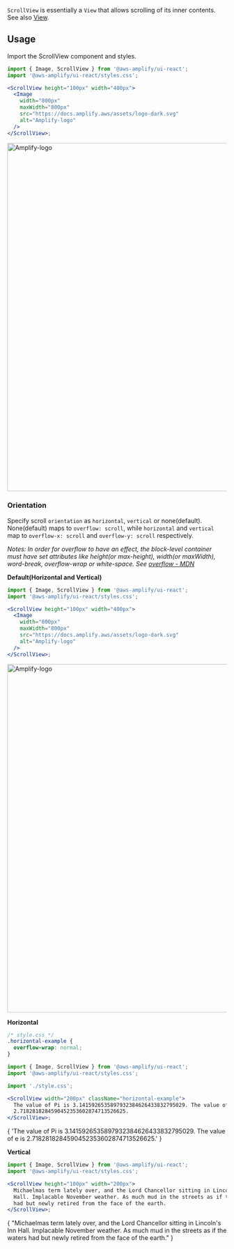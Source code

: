
`ScrollView` is essentially a `View` that allows scrolling of its inner contents. See also [View](/ui/primitives/view?platform=react).

## Usage

Import the ScrollView component and styles.

```jsx
import { Image, ScrollView } from '@aws-amplify/ui-react';
import '@aws-amplify/ui-react/styles.css';

<ScrollView height="100px" width="400px">
  <Image
    width="800px"
    maxWidth="800px"
    src="https://docs.amplify.aws/assets/logo-dark.svg"
    alt="Amplify-logo"
  />
</ScrollView>;
```

<Example>
  <ScrollView height="100px" width="400px">
    <Image
      width="800px"
      maxWidth="800px"
      src="https://docs.amplify.aws/assets/logo-dark.svg"
      alt="Amplify-logo"
    />
  </ScrollView>
</Example>

### Orientation

Specify scroll `orientation` as `horizontal`, `vertical` or none(default). None(default) maps to `overflow: scroll`, while `horizontal` and `vertical` map to `overflow-x: scroll` and `overflow-y: scroll` respectively.

_Notes: In order for overflow to have an effect, the block-level container must have set attributes like height(or max-height), width(or maxWidth), word-break, overflow-wrap or white-space. See [overflow - MDN](https://developer.mozilla.org/en-US/docs/Web/CSS/overflow)_

**Default(Horizontal and Vertical)**

```jsx
import { Image, ScrollView } from '@aws-amplify/ui-react';
import '@aws-amplify/ui-react/styles.css';

<ScrollView height="100px" width="400px">
  <Image
    width="800px"
    maxWidth="800px"
    src="https://docs.amplify.aws/assets/logo-dark.svg"
    alt="Amplify-logo"
  />
</ScrollView>;
```

<Example>
  <ScrollView height="100px" width="400px">
    <Image
      width="800px"
      maxWidth="800px"
      src="https://docs.amplify.aws/assets/logo-dark.svg"
      alt="Amplify-logo"
    />
  </ScrollView>
</Example>

**Horizontal**

```css
/* style.css */
.horizontal-example {
  overflow-wrap: normal;
}
```

```jsx
import { Image, ScrollView } from '@aws-amplify/ui-react';
import '@aws-amplify/ui-react/styles.css';

import './style.css';

<ScrollView width="200px" className="horizontal-example">
  The value of Pi is 3.1415926535897932384626433832795029. The value of e is
  2.7182818284590452353602874713526625.
</ScrollView>;
```

<Example>
  <ScrollView width="200px" className="horizontal-example">
    {
      'The value of Pi is 3.1415926535897932384626433832795029. The value of e is 2.7182818284590452353602874713526625.'
    }
  </ScrollView>
</Example>

**Vertical**

```jsx
import { Image, ScrollView } from '@aws-amplify/ui-react';
import '@aws-amplify/ui-react/styles.css';

<ScrollView height="100px" width="200px">
  Michaelmas term lately over, and the Lord Chancellor sitting in Lincoln's Inn
  Hall. Implacable November weather. As much mud in the streets as if the waters
  had but newly retired from the face of the earth.
</ScrollView>;
```

<Example>
  <ScrollView height="100px" width="200px">
    {
      "Michaelmas term lately over, and the Lord Chancellor sitting in Lincoln's Inn Hall. Implacable November weather. As much mud in the streets as if the waters had but newly retired from the face of the earth."
    }
  </ScrollView>
</Example>
